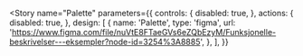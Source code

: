<!-- palette.mdx -->


<Meta title="Designtokens/Palette" />

<Story
  name="Palette"
  parameters={{
    controls: {
      disabled: true,
    },
    actions: {
      disabled: true,
    },
    design: [
      {
        name: 'Palette',
        type: 'figma',
        url: 'https://www.figma.com/file/nuVtE8FTaeGVs6eZQbEzyM/Funksjonelle-beskrivelser---eksempler?node-id=3254%3A8885',
      },
    ],
  }}
>
  <PaletteTokenExamplesGenerator />
</Story>
